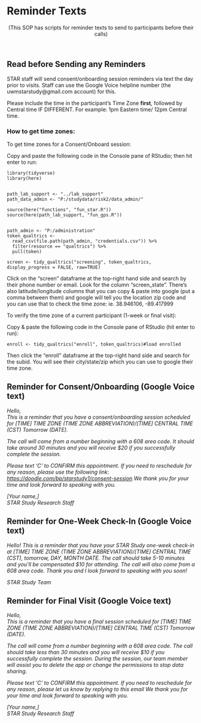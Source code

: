 # Reminder Texts {#sec-reminder_messages}

<center>(This SOP has scripts for reminder texts to send to participants before their calls)</center>

 

## Read before Sending any Reminders

STAR staff will send consent/onboarding session reminders via text the day prior to visits. Staff can use the Google Voice helpline number (the uwmstarstudy\@gmail.com account) for this. 

Please include the time in the participant's Time Zone **first**, followed by Central time IF DIFFERENT. For example: 1pm Eastern time/ 12pm Central time. 

### How to get time zones:

To get time zones for a Consent/Onboard session:

Copy and paste the following code in the Console pane of RStudio; then hit enter to run:
```
library(tidyverse)
library(here)


path_lab_support <- "../lab_support"
path_data_admin <- "P:/studydata/risk2/data_admin/"

source(here("functions", "fun_star.R"))
source(here(path_lab_support, "fun_gps.R"))


path_admin <- "P:/administration"
token_qualtrics <-
  read_csv(file.path(path_admin, "credentials.csv")) %>%
  filter(resource == "qualtrics") %>%
  pull(token)

screen <- tidy_qualtrics("screening", token_qualtrics,  display_progress = FALSE, raw=TRUE) 
```

Click on the "screen" dataframe at the top-right hand side and search by their phone number or email. Look for the column "screen_state". There's also latitude/longitude columns that you can copy & paste into google (put a comma between them) and google will tell you the location zip code and you can use that to check the time zone: ie. 38.946106, -89.417999


To verify the time zone of a current participant (1-week or final visit):

Copy & paste the following code in the Console pane of RStudio (hit enter to run):

```
enroll <- tidy_qualtrics("enroll", token_qualtrics)#load enrolled
```
Then click the "enroll" dataframe at the top-right hand side and search for the subid. You will see their city/state/zip which you can use to google their time zone.



## Reminder for Consent/Onboarding (Google Voice text)

*Hello,*\
*This is a reminder that you have a consent/onboarding session scheduled for \[TIME\] TIME ZONE (TIME ZONE ABBREVIATION)/\[TIME\] CENTRAL TIME (CST) Tomorrow (DATE).*

*The call will come from a number beginning with a 608 area code. It should take around 30 minutes and you will receive \$20 if you successfully complete the session.*

*Please text 'C' to CONFIRM this appointment.* *If you need to reschedule for any reason, please use the following link: <https://doodle.com/bp/starstudy1/consent-session>* *We thank you for your time and look forward to speaking with you.*

*\[Your name,\]*\
*STAR Study Research Staff*


## Reminder for One-Week Check-In (Google Voice text) 

*Hello!* *This is a reminder that you have your STAR Study one-week check-in at \[TIME\] TIME ZONE (TIME ZONE ABBREVIATION)/\[TIME\] CENTRAL TIME (CST), tomorrow, DAY, MONTH DATE. The call should take 5-10 minutes and you'll be compensated \$10 for attending. The call will also come from a 608 area code. Thank you and I look forward to speaking with you soon!*

*STAR Study Team*


## Reminder for Final Visit (Google Voice text) 

*Hello,*\
*This is a reminder that you have a final session scheduled for \[TIME\] TIME ZONE (TIME ZONE ABBREVIATION)/\[TIME\] CENTRAL TIME (CST) Tomorrow (DATE).*

*The call will come from a number beginning with a 608 area code. The call should take less than 30 minutes and you will receive \$10 if you successfully complete the session. During the session, our team member will assist you to delete the app or change the permissions to stop data sharing.*

*Please text 'C' to CONFIRM this appointment.* *If you need to reschedule for any reason, please let us know by replying to this email*
*We thank you for your time and look forward to speaking with you.*

*\[Your name,\]*\
*STAR Study Research Staff*
